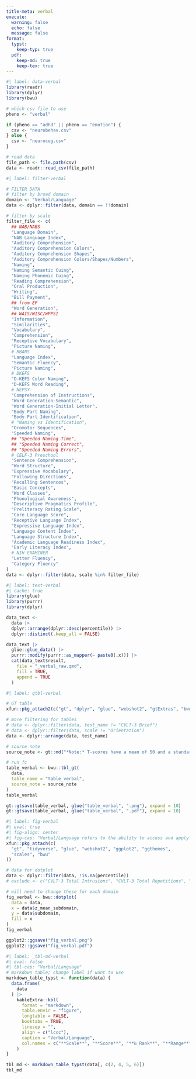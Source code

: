 ```yaml
---
title-meta: verbal
execute:
  warning: false
  echo: false
  message: false
format:
  typst:
    keep-typ: true
  pdf:
    keep-md: true
    keep-tex: true
---
```


<!-- ### Verbal/Language -->

```r
#| label: data-verbal
library(readr)
library(dplyr)
library(bwu)

# which csv file to use
pheno <- "verbal"

if (pheno == "adhd" || pheno == "emotion") {
  csv <- "neurobehav.csv"
} else {
  csv <- "neurocog.csv"
}

# read data
file_path <- file.path(csv)
data <- readr::read_csv(file_path)
```

```r
#| label: filter-verbal

# FILTER DATA
# filter by broad domain
domain <- "Verbal/Language"
data <- dplyr::filter(data, domain == !!domain)

# filter by scale
filter_file <- c(
  ## NAB/NABS
  "Language Domain",
  "NAB Language Index",
  "Auditory Comprehension",
  "Auditory Comprehension Colors",
  "Auditory Comprehension Shapes",
  "Auditory Comprehension Colors/Shapes/Numbers",
  "Naming",
  "Naming Semantic Cuing",
  "Naming Phonemic Cuing",
  "Reading Comprehension",
  "Oral Production",
  "Writing",
  "Bill Payment",
  ## from EF
  "Word Generation",
  ## WAIS/WISC/WPPSI
  "Information",
  "Similarities",
  "Vocabulary",
  "Comprehension",
  "Receptive Vocabulary",
  "Picture Naming",
  # RBANS
  "Language Index",
  "Semantic Fluency",
  "Picture Naming",
  # DKEFS
  "D-KEFS Color Naming",
  "D-KEFS Word Reading",
  # NEPSY
  "Comprehension of Instructions",
  "Word Generation-Semantic",
  "Word Generation-Initial Letter",
  "Body Part Naming",
  "Body Part Identification",
  # "Naming vs Identification",
  "Oromotor Sequences",
  "Speeded Naming",
  ## "Speeded Naming Time",
  ## "Speeded Naming Correct",
  ## "Speeded Naming Errors",
  # CELF-3 Preschool
  "Sentence Comprehension",
  "Word Structure",
  "Expressive Vocabulary",
  "Following Directions",
  "Recalling Sentences",
  "Basic Concepts",
  "Word Classes",
  "Phonological Awareness",
  "Descriptive Pragmatics Profile",
  "Preliteracy Rating Scale",
  "Core Language Score",
  "Receptive Language Index",
  "Expressive Language Index",
  "Language Content Index",
  "Language Structure Index",
  "Academic Language Readiness Index",
  "Early Literacy Index",
  # NIH EXAMINER
  "Letter Fluency",
  "Category Fluency"
)
data <- dplyr::filter(data, scale %in% filter_file)
```

```r
#| label: text-verbal
#| cache: true
library(glue)
library(purrr)
library(dplyr)

data_text <-
  data |>
  dplyr::arrange(dplyr::desc(percentile)) |>
  dplyr::distinct(.keep_all = FALSE)

data_text |>
  glue::glue_data() |>
  purrr::modify(purrr::as_mapper(~ paste0(.x))) |>
  cat(data_text$result,
    file = "_verbal_raw.qmd",
    fill = TRUE,
    append = TRUE
  )
```

```r
#| label: qtbl-verbal

# GT table
xfun::pkg_attach2(c("gt", "dplyr", "glue", "webshot2", "gtExtras", "bwu"))

# more filtering for tables
# data <- dplyr::filter(data, test_name != "CVLT-3 Brief")
# data <- dplyr::filter(data, scale != "Orientation")
data <- dplyr::arrange(data, test_name)

# source note
source_note <- gt::md("*Note:* T-scores have a mean of 50 and a standard deviation of 10. Scaled scores have a mean of 10 and a standard deviation of 3.")

# run fc
table_verbal <- bwu::tbl_gt(
  data,
  table_name = "table_verbal",
  source_note = source_note
)
table_verbal

gt::gtsave(table_verbal, glue("table_verbal", ".png"), expand = 10)
gt::gtsave(table_verbal, glue("table_verbal", ".pdf"), expand = 10)

```

```{=typst}
<qtbl-verbal>
#figure([#image("table_verbal.png", width: 70%)],
  caption: [
    Language processing test scores
  ],
  kind: "qtbl",
  supplement: [Table],
)
```
```r
#| label: fig-verbal
#| eval: true
#| fig-align: center
#| fig-cap: "Verbal/Language refers to the ability to access and apply acquired word knowledge, to verbalize meaningful concepts, to understand complex multistep instructions, to think about verbal information, and to express oneself using words."
xfun::pkg_attach(c(
  "gt", "tidyverse", "glue", "webshot2", "ggplot2", "ggthemes",
  "scales", "bwu"
))

# data for dotplot
data <- dplyr::filter(data, !is.na(percentile))
# exclude <- c("CVLT-3 Total Intrusions", "CVLT-3 Total Repetitions", "CVLT-3 Forced-Choice Recognition Hits")

# will need to change these for each domain
fig_verbal <- bwu::dotplot(
  data = data,
  x = data$z_mean_subdomain,
  y = data$subdomain,
  fill = x
)
fig_verbal

ggplot2::ggsave("fig_verbal.png")
ggplot2::ggsave("fig_verbal.pdf")

```

```r
#| label: _tbl-md-verbal
#| eval: false
#| tbl-cap: "Verbal/Language"
# markdown table; change label if want to use
markdown_table_typst <- function(data) {
  data.frame(
    data
  ) |>
    kableExtra::kbl(
      format = "markdown",
      table.envir = "figure",
      longtable = FALSE,
      booktabs = TRUE,
      linesep = "",
      align = c("lccc"),
      caption = "Verbal/Language",
      col.names = c("**Scale**", "**Score**", "**‰ Rank**", "**Range**")
    )
}

tbl_md <- markdown_table_typst(data[, c(2, 4, 5, 6)])
tbl_md
```
